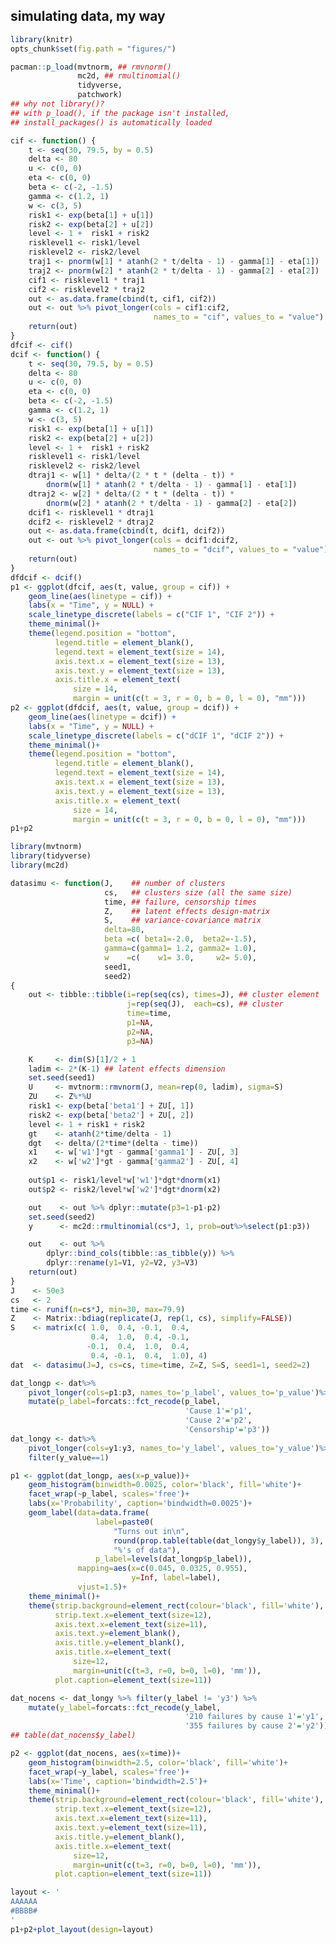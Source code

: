 ## simulating data, my way

```r
library(knitr)
opts_chunk$set(fig.path = "figures/")
```

```r
pacman::p_load(mvtnorm, ## rmvnorm()
               mc2d, ## rmultinomial()
               tidyverse,
               patchwork)
## why not library()?
## with p_load(), if the package isn't installed,
## install_packages() is automatically loaded
```

```r
cif <- function() {
    t <- seq(30, 79.5, by = 0.5)
    delta <- 80
    u <- c(0, 0)
    eta <- c(0, 0)
    beta <- c(-2, -1.5)
    gamma <- c(1.2, 1)
    w <- c(3, 5)
    risk1 <- exp(beta[1] + u[1])
    risk2 <- exp(beta[2] + u[2])
    level <- 1 +  risk1 + risk2
    risklevel1 <- risk1/level
    risklevel2 <- risk2/level
    traj1 <- pnorm(w[1] * atanh(2 * t/delta - 1) - gamma[1] - eta[1])
    traj2 <- pnorm(w[2] * atanh(2 * t/delta - 1) - gamma[2] - eta[2])
    cif1 <- risklevel1 * traj1
    cif2 <- risklevel2 * traj2
    out <- as.data.frame(cbind(t, cif1, cif2))
    out <- out %>% pivot_longer(cols = cif1:cif2,
                                names_to = "cif", values_to = "value")
    return(out)
}
dfcif <- cif()
dcif <- function() {
    t <- seq(30, 79.5, by = 0.5)
    delta <- 80
    u <- c(0, 0)
    eta <- c(0, 0)
    beta <- c(-2, -1.5)
    gamma <- c(1.2, 1)
    w <- c(3, 5)
    risk1 <- exp(beta[1] + u[1])
    risk2 <- exp(beta[2] + u[2])
    level <- 1 +  risk1 + risk2
    risklevel1 <- risk1/level
    risklevel2 <- risk2/level
    dtraj1 <- w[1] * delta/(2 * t * (delta - t)) *
        dnorm(w[1] * atanh(2 * t/delta - 1) - gamma[1] - eta[1])
    dtraj2 <- w[2] * delta/(2 * t * (delta - t)) *
        dnorm(w[2] * atanh(2 * t/delta - 1) - gamma[2] - eta[2])
    dcif1 <- risklevel1 * dtraj1
    dcif2 <- risklevel2 * dtraj2
    out <- as.data.frame(cbind(t, dcif1, dcif2))
    out <- out %>% pivot_longer(cols = dcif1:dcif2,
                                names_to = "dcif", values_to = "value")
    return(out)
}
dfdcif <- dcif()
p1 <- ggplot(dfcif, aes(t, value, group = cif)) +
    geom_line(aes(linetype = cif)) +
    labs(x = "Time", y = NULL) +
    scale_linetype_discrete(labels = c("CIF 1", "CIF 2")) +
    theme_minimal()+
    theme(legend.position = "bottom",
          legend.title = element_blank(),
          legend.text = element_text(size = 14),
          axis.text.x = element_text(size = 13),
          axis.text.y = element_text(size = 13),
          axis.title.x = element_text(
              size = 14,
              margin = unit(c(t = 3, r = 0, b = 0, l = 0), "mm")))
p2 <- ggplot(dfdcif, aes(t, value, group = dcif)) +
    geom_line(aes(linetype = dcif)) +
    labs(x = "Time", y = NULL) +
    scale_linetype_discrete(labels = c("dCIF 1", "dCIF 2")) +
    theme_minimal()+
    theme(legend.position = "bottom",
          legend.title = element_blank(),
          legend.text = element_text(size = 14),
          axis.text.x = element_text(size = 13),
          axis.text.y = element_text(size = 13),
          axis.title.x = element_text(
              size = 14,
              margin = unit(c(t = 3, r = 0, b = 0, l = 0), "mm")))
p1+p2
```

```r
library(mvtnorm)
library(tidyverse)
library(mc2d)

datasimu <- function(J,    ## number of clusters
                     cs,   ## clusters size (all the same size)  
                     time, ## failure, censorship times
                     Z,    ## latent effects design-matrix
                     S,    ## variance-covariance matrix
                     delta=80,
                     beta =c( beta1=-2.0,  beta2=-1.5),
                     gamma=c(gamma1= 1.2, gamma2= 1.0),
                     w    =c(    w1= 3.0,     w2= 5.0),
                     seed1,
                     seed2)
{
    out <- tibble::tibble(i=rep(seq(cs), times=J), ## cluster element
                          j=rep(seq(J),  each=cs), ## cluster
                          time=time,
                          p1=NA,
                          p2=NA,
                          p3=NA)

    K     <- dim(S)[1]/2 + 1
    ladim <- 2*(K-1) ## latent effects dimension
    set.seed(seed1)
    U     <- mvtnorm::rmvnorm(J, mean=rep(0, ladim), sigma=S)
    ZU    <- Z%*%U
    risk1 <- exp(beta['beta1'] + ZU[, 1])
    risk2 <- exp(beta['beta2'] + ZU[, 2])
    level <- 1 + risk1 + risk2
    gt    <- atanh(2*time/delta - 1)
    dgt   <- delta/(2*time*(delta - time))
    x1    <- w['w1']*gt - gamma['gamma1'] - ZU[, 3]
    x2    <- w['w2']*gt - gamma['gamma2'] - ZU[, 4]
    
    out$p1 <- risk1/level*w['w1']*dgt*dnorm(x1)
    out$p2 <- risk2/level*w['w2']*dgt*dnorm(x2)

    out    <- out %>% dplyr::mutate(p3=1-p1-p2)
    set.seed(seed2)
    y      <- mc2d::rmultinomial(cs*J, 1, prob=out%>%select(p1:p3))

    out    <- out %>%
        dplyr::bind_cols(tibble::as_tibble(y)) %>%
        dplyr::rename(y1=V1, y2=V2, y3=V3)
    return(out)
}
J    <- 50e3
cs   <- 2
time <- runif(n=cs*J, min=30, max=79.9)
Z    <- Matrix::bdiag(replicate(J, rep(1, cs), simplify=FALSE))
S    <- matrix(c( 1.0,  0.4, -0.1,  0.4,
                  0.4,  1.0,  0.4, -0.1,
                 -0.1,  0.4,  1.0,  0.4,
                  0.4, -0.1,  0.4,  1.0), 4)
dat  <- datasimu(J=J, cs=cs, time=time, Z=Z, S=S, seed1=1, seed2=2)
```

```r
dat_longp <- dat%>%
    pivot_longer(cols=p1:p3, names_to='p_label', values_to='p_value')%>%
    mutate(p_label=forcats::fct_recode(p_label,
                                       'Cause 1'='p1',
                                       'Cause 2'='p2',
                                       'Censorship'='p3'))
dat_longy <- dat%>%
    pivot_longer(cols=y1:y3, names_to='y_label', values_to='y_value')%>%
    filter(y_value==1)

p1 <- ggplot(dat_longp, aes(x=p_value))+
    geom_histogram(binwidth=0.0025, color='black', fill='white')+
    facet_wrap(~p_label, scales='free')+
    labs(x='Probability', caption='bindwidth=0.0025')+
    geom_label(data=data.frame(
                   label=paste0(
                       "Turns out in\n",
                       round(prop.table(table(dat_longy$y_label)), 3),
                       "%'s of data"),
                   p_label=levels(dat_longp$p_label)),
               mapping=aes(x=c(0.045, 0.0325, 0.955),
                           y=Inf, label=label),
               vjust=1.5)+
    theme_minimal()+
    theme(strip.background=element_rect(colour='black', fill='white'),
          strip.text.x=element_text(size=12), 
          axis.text.x=element_text(size=11),
          axis.text.y=element_blank(),
          axis.title.y=element_blank(),
          axis.title.x=element_text(
              size=12, 
              margin=unit(c(t=3, r=0, b=0, l=0), 'mm')),
          plot.caption=element_text(size=11))

dat_nocens <- dat_longy %>% filter(y_label != 'y3') %>%
    mutate(y_label=forcats::fct_recode(y_label,
                                       '210 failures by cause 1'='y1',
                                       '355 failures by cause 2'='y2'))
## table(dat_nocens$y_label)

p2 <- ggplot(dat_nocens, aes(x=time))+
    geom_histogram(binwidth=2.5, color='black', fill='white')+
    facet_wrap(~y_label, scales='free')+
    labs(x='Time', caption='bindwidth=2.5')+
    theme_minimal()+
    theme(strip.background=element_rect(colour='black', fill='white'),
          strip.text.x=element_text(size=12), 
          axis.text.x=element_text(size=11),
          axis.text.y=element_text(size=11),
          axis.title.y=element_blank(),
          axis.title.x=element_text(
              size=12, 
              margin=unit(c(t=3, r=0, b=0, l=0), 'mm')),
          plot.caption=element_text(size=11))

layout <- '
AAAAAA
#BBBB#
'
p1+p2+plot_layout(design=layout)
```
